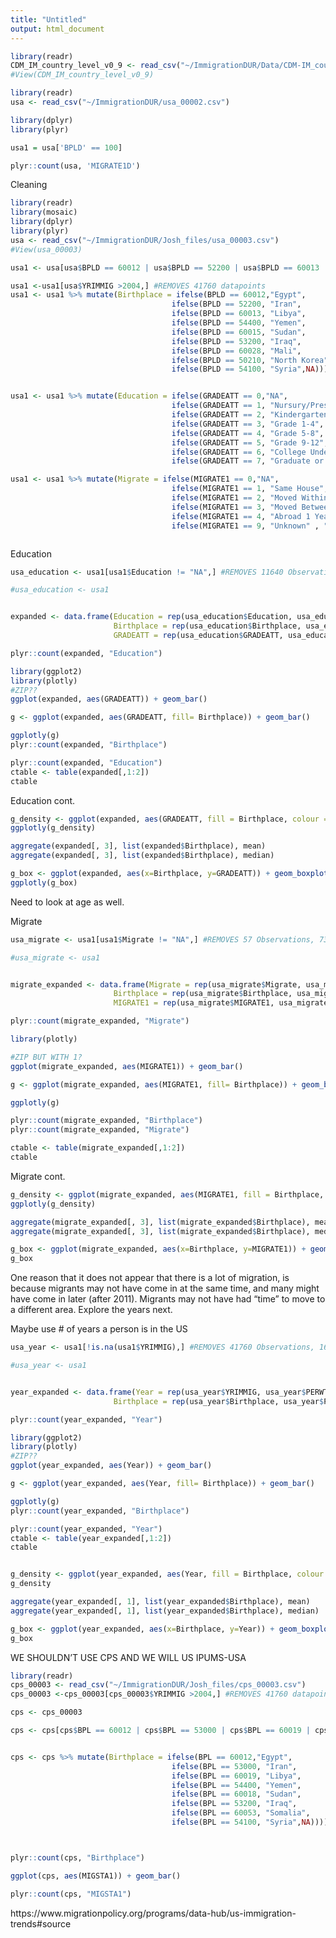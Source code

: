 ```yaml
---
title: "Untitled"
output: html_document
---
```


```r
library(readr)
CDM_IM_country_level_v0_9 <- read_csv("~/ImmigrationDUR/Data/CDM-IM_country-level_v0.9.csv")
#View(CDM_IM_country_level_v0_9)

library(readr)
usa <- read_csv("~/ImmigrationDUR/usa_00002.csv")

library(dplyr)
library(plyr)

usa1 = usa['BPLD' == 100]

plyr::count(usa, 'MIGRATE1D')
```


Cleaning
```r
library(readr)
library(mosaic)
library(dplyr)
library(plyr)
usa <- read_csv("~/ImmigrationDUR/Josh_files/usa_00003.csv")
#View(usa_00003)

usa1 <- usa[usa$BPLD == 60012 | usa$BPLD == 52200 | usa$BPLD == 60013 | usa$BPLD == 54400 | usa$BPLD == 60015 | usa$BPLD == 53200 | usa$BPLD == 60028 | usa$BPLD == 50210 | usa$BPLD == 60053 | usa$BPLD == 54100,]

usa1 <-usa1[usa$YRIMMIG >2004,] #REMOVES 41760 datapoints
usa1 <- usa1 %>% mutate(Birthplace = ifelse(BPLD == 60012,"Egypt",
                                    ifelse(BPLD == 52200, "Iran",
                                    ifelse(BPLD == 60013, "Libya",
                                    ifelse(BPLD == 54400, "Yemen",
                                    ifelse(BPLD == 60015, "Sudan",
                                    ifelse(BPLD == 53200, "Iraq",
                                    ifelse(BPLD == 60028, "Mali",
                                    ifelse(BPLD == 50210, "North Korea",                                                         ifelse(BPLD == 60053, "Somalia",
                                    ifelse(BPLD == 54100, "Syria",NA)))))))))))


usa1 <- usa1 %>% mutate(Education = ifelse(GRADEATT == 0,"NA",
                                    ifelse(GRADEATT == 1, "Nursury/Preschool",
                                    ifelse(GRADEATT == 2, "Kindergarten",
                                    ifelse(GRADEATT == 3, "Grade 1-4",
                                    ifelse(GRADEATT == 4, "Grade 5-8",
                                    ifelse(GRADEATT == 5, "Grade 9-12",
                                    ifelse(GRADEATT == 6, "College Undergrad",
                                    ifelse(GRADEATT == 7, "Graduate or Professional",NA)))))))))

usa1 <- usa1 %>% mutate(Migrate = ifelse(MIGRATE1 == 0,"NA",
                                    ifelse(MIGRATE1 == 1, "Same House",
                                    ifelse(MIGRATE1 == 2, "Moved Within State",
                                    ifelse(MIGRATE1 == 3, "Moved Between States",
                                    ifelse(MIGRATE1 == 4, "Abroad 1 Year",
                                    ifelse(MIGRATE1 == 9, "Unknown" , "Other")))))))



```


Education
```r
usa_education <- usa1[usa1$Education != "NA",] #REMOVES 11640 Observations, 1625834 Individuals

#usa_education <- usa1


expanded <- data.frame(Education = rep(usa_education$Education, usa_education$PERWT),
                       Birthplace = rep(usa_education$Birthplace, usa_education$PERWT),
                       GRADEATT = rep(usa_education$GRADEATT, usa_education$PERWT))

plyr::count(expanded, "Education")

library(ggplot2)
library(plotly)
#ZIP??
ggplot(expanded, aes(GRADEATT)) + geom_bar()

g <- ggplot(expanded, aes(GRADEATT, fill= Birthplace)) + geom_bar()

ggplotly(g)
plyr::count(expanded, "Birthplace")

plyr::count(expanded, "Education")
ctable <- table(expanded[,1:2])
ctable


```

Education cont.
```r
g_density <- ggplot(expanded, aes(GRADEATT, fill = Birthplace, colour = Birthplace)) + geom_density(alpha=.5)
ggplotly(g_density)

aggregate(expanded[, 3], list(expanded$Birthplace), mean)
aggregate(expanded[, 3], list(expanded$Birthplace), median)

g_box <- ggplot(expanded, aes(x=Birthplace, y=GRADEATT)) + geom_boxplot()
ggplotly(g_box)
```
Need to look at age as well.


Migrate
```r
usa_migrate <- usa1[usa1$Migrate != "NA",] #REMOVES 57 Observations, 7348 Individuals

#usa_migrate <- usa1


migrate_expanded <- data.frame(Migrate = rep(usa_migrate$Migrate, usa_migrate$PERWT),
                       Birthplace = rep(usa_migrate$Birthplace, usa_migrate$PERWT),
                       MIGRATE1 = rep(usa_migrate$MIGRATE1, usa_migrate$PERWT))

plyr::count(migrate_expanded, "Migrate")

library(plotly)

#ZIP BUT WITH 1?
ggplot(migrate_expanded, aes(MIGRATE1)) + geom_bar()

g <- ggplot(migrate_expanded, aes(MIGRATE1, fill= Birthplace)) + geom_bar()

ggplotly(g)

plyr::count(migrate_expanded, "Birthplace")
plyr::count(migrate_expanded, "Migrate")

ctable <- table(migrate_expanded[,1:2])
ctable


```

Migrate cont.
```r
g_density <- ggplot(migrate_expanded, aes(MIGRATE1, fill = Birthplace, colour = Birthplace)) + geom_density(alpha=.5)
ggplotly(g_density)

aggregate(migrate_expanded[, 3], list(migrate_expanded$Birthplace), mean)
aggregate(migrate_expanded[, 3], list(migrate_expanded$Birthplace), median)

g_box <- ggplot(migrate_expanded, aes(x=Birthplace, y=MIGRATE1)) + geom_boxplot()
g_box
```

One reason that it does not appear that there is a lot of migration, is because migrants may not have come in at the same time, and many might have come in later (after 2011). Migrants may not have had "time" to move to a different area. Explore the years next. 

Maybe use # of years a person is in the US


```r
usa_year <- usa1[!is.na(usa1$YRIMMIG),] #REMOVES 41760 Observations, 1625834 Individuals

#usa_year <- usa1


year_expanded <- data.frame(Year = rep(usa_year$YRIMMIG, usa_year$PERWT),
                       Birthplace = rep(usa_year$Birthplace, usa_year$PERWT))

plyr::count(year_expanded, "Year")

library(ggplot2)
library(plotly)
#ZIP??
ggplot(year_expanded, aes(Year)) + geom_bar()

g <- ggplot(year_expanded, aes(Year, fill= Birthplace)) + geom_bar()

ggplotly(g)
plyr::count(year_expanded, "Birthplace")

plyr::count(year_expanded, "Year")
ctable <- table(year_expanded[,1:2])
ctable


g_density <- ggplot(year_expanded, aes(Year, fill = Birthplace, colour = Birthplace)) + geom_density(alpha=.5)
g_density

aggregate(year_expanded[, 1], list(year_expanded$Birthplace), mean)
aggregate(year_expanded[, 1], list(year_expanded$Birthplace), median)

g_box <- ggplot(year_expanded, aes(x=Birthplace, y=Year)) + geom_boxplot()
g_box
```


WE SHOULDN'T USE CPS AND WE WILL US IPUMS-USA
```r
library(readr)
cps_00003 <- read_csv("~/ImmigrationDUR/Josh_files/cps_00003.csv")
cps_00003 <-cps_00003[cps_00003$YRIMMIG >2004,] #REMOVES 41760 datapoints

cps <- cps_00003

cps <- cps[cps$BPL == 60012 | cps$BPL == 53000 | cps$BPL == 60019 | cps$BPL == 54400 | cps$BPL == 60018 | cps$BPL == 53200 | cps$BPL == 60053 | cps$BPL == 54100,]


cps <- cps %>% mutate(Birthplace = ifelse(BPL == 60012,"Egypt",
                                    ifelse(BPL == 53000, "Iran",
                                    ifelse(BPL == 60019, "Libya",
                                    ifelse(BPL == 54400, "Yemen",
                                    ifelse(BPL == 60018, "Sudan",
                                    ifelse(BPL == 53200, "Iraq",
                                    ifelse(BPL == 60053, "Somalia",
                                    ifelse(BPL == 54100, "Syria",NA)))))))))



plyr::count(cps, "Birthplace")

ggplot(cps, aes(MIGSTA1)) + geom_bar()

plyr::count(cps, "MIGSTA1")
```


https://www.migrationpolicy.org/programs/data-hub/us-immigration-trends#source


